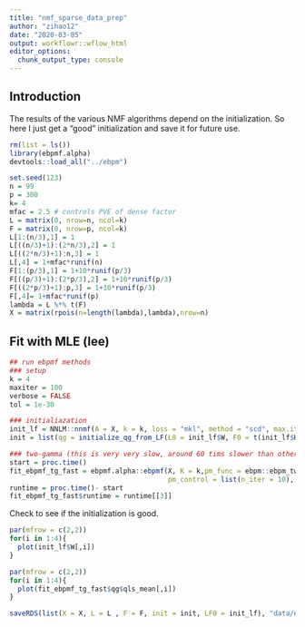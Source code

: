 ```yaml
---
title: "nmf_sparse_data_prep"
author: "zihao12"
date: "2020-03-05"
output: workflowr::wflow_html
editor_options:
  chunk_output_type: console
---
```


## Introduction
The results of the various NMF algorithms depend on the initialization. So here I just get a "good" initialization and save it for future use. 

```r
rm(list = ls())
library(ebpmf.alpha)
devtools::load_all("../ebpm")
```


```r
set.seed(123)
n = 99
p = 300
k= 4
mfac = 2.5 # controls PVE of dense factor
L = matrix(0, nrow=n, ncol=k)
F = matrix(0, nrow=p, ncol=k)
L[1:(n/3),1] = 1
L[((n/3)+1):(2*n/3),2] = 1
L[((2*n/3)+1):n,3] = 1
L[,4] = 1+mfac*runif(n)
F[1:(p/3),1] = 1+10*runif(p/3)
F[((p/3)+1):(2*p/3),2] = 1+10*runif(p/3)
F[((2*p/3)+1):p,3] = 1+10*runif(p/3)
F[,4]= 1+mfac*runif(p)
lambda = L %*% t(F)
X = matrix(rpois(n=length(lambda),lambda),nrow=n)
```



## Fit with  MLE (lee) 
```r
## run ebpmf methods
### setup
k = 4
maxiter = 100
verbose = FALSE
tol = 1e-30

### initialiazation
init_lf = NNLM::nnmf(A = X, k = k, loss = "mkl", method = "scd", max.iter = 500, verbose = FALSE)
init = list(qg = initialize_qg_from_LF(L0 = init_lf$W, F0 = t(init_lf$H)))
```

```r
### two-gamma (this is very very slow, around 60 tims slower than others)
start = proc.time()
fit_ebpmf_tg_fast = ebpmf.alpha::ebpmf(X, K = k,pm_func = ebpm::ebpm_two_gamma_fast5, init = init,
                                       pm_control = list(n_iter = 10), maxiter = maxiter, verbose = verbose, tol = tol)
runtime = proc.time()- start
fit_ebpmf_tg_fast$runtime = runtime[[3]]
```

Check to see if the initialization is good.
```r
par(mfrow = c(2,2))
for(i in 1:4){
  plot(init_lf$W[,i])
}

par(mfrow = c(2,2))
for(i in 1:4){
  plot(fit_ebpmf_tg_fast$qg$qls_mean[,i])
}
```


```r
saveRDS(list(X = X, L = L , F = F, init = init, LF0 = init_lf), "data/nmf_sparse_data.Rds")
```






